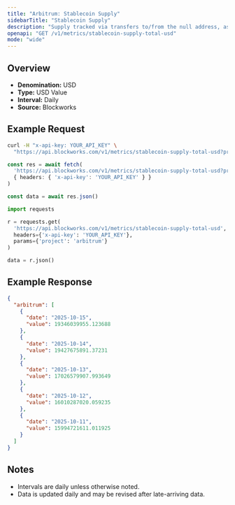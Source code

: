 ```yaml
---
title: "Arbitrum: Stablecoin Supply"
sidebarTitle: "Stablecoin Supply"
description: "Supply tracked via transfers to/from the null address, as well as distinct issuance and redemption events for supported stablecoins. Circulating supply remove supply held in bridges, token treasuries, and known mint/burn addresses."
openapi: "GET /v1/metrics/stablecoin-supply-total-usd"
mode: "wide"
---
```


## Overview

- **Denomination:** USD
- **Type:** USD Value
- **Interval:** Daily
- **Source:** Blockworks

## Example Request

<CodeGroup>

```bash cURL
curl -H "x-api-key: YOUR_API_KEY" \
  "https://api.blockworks.com/v1/metrics/stablecoin-supply-total-usd?project=arbitrum"
```

```typescript TypeScript
const res = await fetch(
  'https://api.blockworks.com/v1/metrics/stablecoin-supply-total-usd?project=arbitrum',
  { headers: { 'x-api-key': 'YOUR_API_KEY' } }
)

const data = await res.json()
```

```python Python
import requests

r = requests.get(
  'https://api.blockworks.com/v1/metrics/stablecoin-supply-total-usd',
  headers={'x-api-key': 'YOUR_API_KEY'},
  params={'project': 'arbitrum'}
)

data = r.json()
```

</CodeGroup>

## Example Response

```json
{
  "arbitrum": [
    {
      "date": "2025-10-15",
      "value": 19346039955.123688
    },
    {
      "date": "2025-10-14",
      "value": 19427675891.37231
    },
    {
      "date": "2025-10-13",
      "value": 17026579907.993649
    },
    {
      "date": "2025-10-12",
      "value": 16010287020.059235
    },
    {
      "date": "2025-10-11",
      "value": 15994721611.011925
    }
  ]
}
```

## Notes
- Intervals are daily unless otherwise noted.
- Data is updated daily and may be revised after late-arriving data.